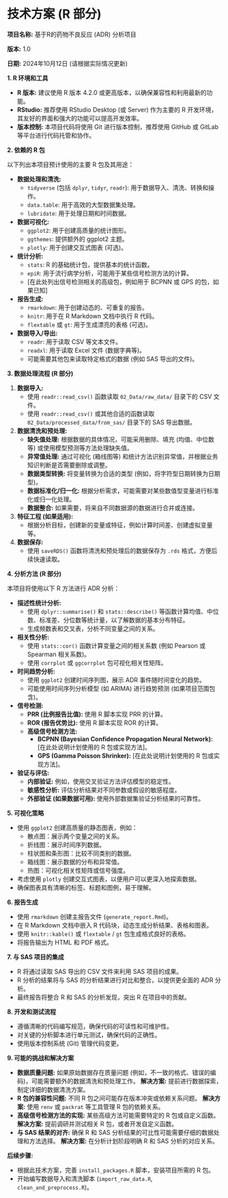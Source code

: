 # 技术方案 (R 部分)

**项目名称:** 基于R的药物不良反应 (ADR) 分析项目

**版本:** 1.0

**日期:** 2024年10月12日 (请根据实际情况更新)

**1. R 环境和工具**

*   **R 版本:** 建议使用 R 版本 4.2.0 或更高版本，以确保兼容性和利用最新的功能。
*   **RStudio:**  推荐使用 RStudio Desktop (或 Server) 作为主要的 R 开发环境，其友好的界面和强大的功能可以提高开发效率。
*   **版本控制:**  本项目代码将使用 Git 进行版本控制，推荐使用 GitHub 或 GitLab 等平台进行代码托管和协作。

**2. 依赖的 R 包**

以下列出本项目预计使用的主要 R 包及其用途：

*   **数据处理和清洗:**
    *   `tidyverse` (包括 `dplyr`, `tidyr`, `readr`): 用于数据导入、清洗、转换和操作。
    *   `data.table`:  用于高效的大型数据集处理。
    *   `lubridate`:  用于处理日期和时间数据。
*   **数据可视化:**
    *   `ggplot2`:  用于创建高质量的统计图形。
    *   `ggthemes`:  提供额外的 ggplot2 主题。
    *   `plotly`:  用于创建交互式图表 (可选)。
*   **统计分析:**
    *   `stats`: R 的基础统计包，提供基本的统计函数。
    *   `epiR`:  用于流行病学分析，可能用于某些信号检测方法的计算。
    *   [在此处列出信号检测相关的高级包，例如用于 BCPNN 或 GPS 的包，如果已知]
*   **报告生成:**
    *   `rmarkdown`:  用于创建动态的、可重复的报告。
    *   `knitr`:  用于在 R Markdown 文档中执行 R 代码。
    *   `flextable` 或 `gt`:  用于生成漂亮的表格 (可选)。
*   **数据导入/导出:**
    *   `readr`:  用于读取 CSV 等文本文件。
    *   `readxl`:  用于读取 Excel 文件 (数据字典等)。
    *   可能需要其他包来读取特定格式的数据 (例如 SAS 导出的文件)。

**3. 数据处理流程 (R 部分)**

1. **数据导入:**
    *   使用 `readr::read_csv()` 函数读取 `02_Data/raw_data/` 目录下的 CSV 文件。
    *   使用 `readr::read_csv()` 或其他合适的函数读取 `02_Data/processed_data/from_sas/` 目录下的 SAS 导出数据。
2. **数据清洗和预处理:**
    *   **缺失值处理:**  根据数据的具体情况，可能采用删除、填充 (均值、中位数等) 或使用模型预测等方法处理缺失值。
    *   **异常值处理:**  通过可视化 (箱线图等) 和统计方法识别异常值，并根据业务知识判断是否需要删除或调整。
    *   **数据类型转换:**  将变量转换为合适的类型 (例如，将字符型日期转换为日期型)。
    *   **数据标准化/归一化:**  根据分析需求，可能需要对某些数值型变量进行标准化或归一化处理。
    *   **数据整合:**  如果需要，将来自不同数据源的数据进行合并或连接。
3. **特征工程 (如果适用):**
    *   根据分析目标，创建新的变量或特征，例如计算时间差、创建虚拟变量等。
4. **数据保存:**
    *   使用 `saveRDS()` 函数将清洗和预处理后的数据保存为 `.rds` 格式，方便后续快速读取。

**4. 分析方法 (R 部分)**

本项目将使用以下 R 方法进行 ADR 分析：

*   **描述性统计分析:**
    *   使用 `dplyr::summarise()` 和 `stats::describe()` 等函数计算均值、中位数、标准差、分位数等统计量，以了解数据的基本分布特征。
    *   生成频数表和交叉表，分析不同变量之间的关系。
*   **相关性分析:**
    *   使用 `stats::cor()` 函数计算变量之间的相关系数 (例如 Pearson 或 Spearman 相关系数)。
    *   使用 `corrplot` 或 `ggcorrplot` 包可视化相关性矩阵。
*   **时间趋势分析:**
    *   使用 `ggplot2` 创建时间序列图，展示 ADR 事件随时间变化的趋势。
    *   可能使用时间序列分析模型 (如 ARIMA) 进行趋势预测 (如果项目范围包含)。
*   **信号检测:**
    *   **PRR (比例报告比值):**  使用 R 脚本实现 PRR 的计算。
    *   **ROR (报告优势比):**  使用 R 脚本实现 ROR 的计算。
    *   **高级信号检测方法:**
        *   **BCPNN (Bayesian Confidence Propagation Neural Network):**  [在此处说明计划使用的 R 包或实现方法]。
        *   **GPS (Gamma Poisson Shrinker):**  [在此处说明计划使用的 R 包或实现方法]。
*   **验证与评估:**
    *   **内部验证:**  例如，使用交叉验证方法评估模型的稳定性。
    *   **敏感性分析:**  评估分析结果对不同参数或假设的敏感程度。
    *   **外部验证 (如果数据可用):**  使用外部数据集验证分析结果的可靠性。

**5. 可视化策略**

*   使用 `ggplot2` 创建高质量的静态图表，例如：
    *   散点图：展示两个变量之间的关系。
    *   折线图：展示时间序列数据。
    *   柱状图和条形图：比较不同类别的数据。
    *   箱线图：展示数据的分布和异常值。
    *   热图：可视化相关性矩阵或信号强度。
*   考虑使用 `plotly` 创建交互式图表，以便用户可以更深入地探索数据。
*   确保图表具有清晰的标签、标题和图例，易于理解。

**6. 报告生成**

*   使用 `rmarkdown` 创建主报告文件 (`generate_report.Rmd`)。
*   在 R Markdown 文档中嵌入 R 代码块，动态生成分析结果、表格和图表。
*   使用 `knitr::kable()` 或 `flextable` / `gt` 包生成格式良好的表格。
*   将报告输出为 HTML 和 PDF 格式。

**7. 与 SAS 项目的集成**

*   R 将通过读取 SAS 导出的 CSV 文件来利用 SAS 项目的成果。
*   R 分析的结果将与 SAS 的分析结果进行对比和整合，以提供更全面的 ADR 分析。
*   最终报告将整合 R 和 SAS 的分析发现，突出 R 在项目中的贡献。

**8. 开发和测试流程**

*   遵循清晰的代码编写规范，确保代码的可读性和可维护性。
*   对关键的分析脚本进行单元测试，确保代码的正确性。
*   使用版本控制系统 (Git) 管理代码变更。

**9. 可能的挑战和解决方案**

*   **数据质量问题:**  如果原始数据存在质量问题 (例如，不一致的格式、错误的编码)，可能需要额外的数据清洗和预处理工作。 **解决方案:**  提前进行数据探索，制定详细的数据清洗方案。
*   **R 包的兼容性问题:**  不同 R 包之间可能存在版本冲突或依赖关系问题。 **解决方案:**  使用 `renv` 或 `packrat` 等工具管理 R 包的依赖关系。
*   **高级信号检测方法的实现:**  某些高级方法可能需要特定的 R 包或自定义函数。 **解决方案:**  提前调研并测试相关 R 包，或者开发自定义函数。
*   **与 SAS 结果的对齐:**  确保 R 和 SAS 分析结果的可比性可能需要仔细的数据处理和方法选择。 **解决方案:**  在分析计划阶段明确 R 和 SAS 分析的对应关系。

**后续步骤:**

*   根据此技术方案，完善 `install_packages.R` 脚本，安装项目所需的 R 包。
*   开始编写数据导入和清洗脚本 (`import_raw_data.R`, `clean_and_preprocess.R`)。


